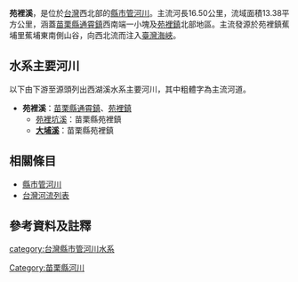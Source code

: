 {{Unreferenced|time=2020-04-12T00:18:31+00:00}}
{{Infobox river
| river_name = 苑裡溪
| native_name =
| other_name = 
| etymology =
| image_name = 
| image_size =
| caption    = 
| origin     = 蕉埔
| mouth      = 
| progression = [[台灣海峽|台灣海峽]]
| basin_countries =
| location   = [[苗栗縣|苗栗縣]][[通霄鎮|通霄鎮]]、[[苑裡鎮|苑裡鎮]]
| length     = {{convert|16.50|km|}}
| elevation  = 
| mouth_elevation =
| discharge  =
| watershed  = {{convert|13.38|km2|}}
}}
'''苑裡溪'''，是位於[[台灣|台灣]]西北部的[[縣市管河川|縣市管河川]]。主流河長16.50公里，流域面積13.38平方公里，涵蓋[[苗栗縣|苗栗縣]][[通霄鎮|通霄鎮]]西南端一小塊及[[苑裡鎮|苑裡鎮]]北部地區。主流發源於苑裡鎮蕉埔里蕉埔東南側山谷，向西北流而注入[[臺灣海峽|臺灣海峽]]。

==水系主要河川==
以下由下游至源頭列出西湖溪水系主要河川，其中粗體字為主流河道。 
*'''苑裡溪'''：[[苗栗縣|苗栗縣]][[通霄鎮|通霄鎮]]、[[苑裡鎮|苑裡鎮]]
**[[苑裡坑溪|苑裡坑溪]]：苗栗縣苑裡鎮
**'''[[大埔溪|大埔溪]]'''：苗栗縣苑裡鎮

==相關條目==
*[[縣市管河川|縣市管河川]]
*[[台灣河流列表|台灣河流列表]]

==參考資料及註釋==
{{reflist}}

{{台灣河流}}

[[category:台灣縣市管河川水系|category:台灣縣市管河川水系]]
[[Category:苗栗縣河川|Category:苗栗縣河川]]

{{Taiwan-river-stub}}